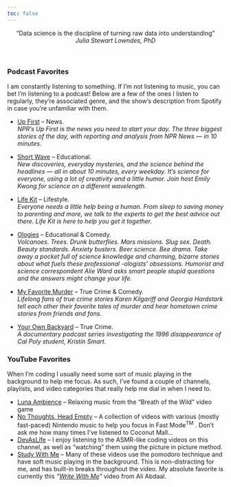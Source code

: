 ```yaml
---
toc: false
---
```


<!---
<center>

<img src="https://octodex.github.com/images/constructocat2.jpg" width="500" height="500"/>

### Oops! This page is under construction!

</center>

### My Data Science Journey
--->

<center>
"Data science is the discipline of turning raw data into understanding" <br>
<i> Julia Stewart Lowndes, PhD </i>
</center>

<br>

### Podcast Favorites

I am constantly listening to something. If I'm not listening to music, you can bet I'm listening to a podcast! Below are a few of the ones I listen to regularly, they're associated genre, and the show's description from Spotify in case you're unfamiliar with them.

-   [Up First](https://open.spotify.com/show/2mTUnDkuKUkhiueKcVWoP0?si=21de1dc9b3d84b85) -- News. <br> *NPR's Up First is the news you need to start your day. The three biggest stories of the day, with reporting and analysis from NPR News --- in 10 minutes.*

-   [Short Wave](https://open.spotify.com/show/2rTT1klKUoQNuaW2Ah19Pa?si=bc1a714e1103454d) -- Educational. <br> *New discoveries, everyday mysteries, and the science behind the headlines --- all in about 10 minutes, every weekday. It's science for everyone, using a lot of creativity and a little humor. Join host Emily Kwong for science on a different wavelength.*

-   [Life Kit](https://open.spotify.com/show/5J0xAfsLX7bEYzGxOin4Sd?si=1453b528292e40c9) -- Lifestyle. <br> *Everyone needs a little help being a human. From sleep to saving money to parenting and more, we talk to the experts to get the best advice out there. Life Kit is here to help you get it together.*

-   [Ologies](https://open.spotify.com/show/5nvRkVMH58SelKZYZFZx1S?si=de421fa96bd94136) -- Educational & Comedy. <br> *Volcanoes. Trees. Drunk butterflies. Mars missions. Slug sex. Death. Beauty standards. Anxiety busters. Beer science. Bee drama. Take away a pocket full of science knowledge and charming, bizarre stories about what fuels these professional -ologists' obsessions. Humorist and science correspondent Alie Ward asks smart people stupid questions and the answers might change your life.*

-   [My Favorite Murder](https://open.spotify.com/show/0U9S5J2ltMaKdxIfLuEjzE?si=23f2eedfac25463d) -- True Crime & Comedy. <br> *Lifelong fans of true crime stories Karen Kilgariff and Georgia Hardstark tell each other their favorite tales of murder and hear hometown crime stories from friends and fans.*

-   [Your Own Backyard](https://open.spotify.com/show/4ePgU1WrwXqAuViwAvNFLr?si=099f1c20b2b44cee) -- True Crime. <br> *A documentary podcast series investigating the 1996 disappearance of Cal Poly student, Kristin Smart.*

### YouTube Favorites

When I'm coding I usually need some sort of music playing in the background to help me focus. As such, I've found a couple of channels, playlists, and video categories that really help me dial in when I need to.

-   [Luna Ambience](https://www.youtube.com/c/LunaAmbience) -- Relaxing music from the "Breath of the Wild" video game
-   [No Thoughts, Head Empty](https://www.youtube.com/playlist?list=PLa0x7DaDYP_uEKCqAkbCZvqPq-d5069mZ) -- A collection of videos with various (mostly fast-paced) Nintendo music to help you focus in Fast Mode^TM^ . Don't ask me how many times I've listened to Coconut Mall...
-   [DevAsLife](https://www.youtube.com/c/devaslife) -- I enjoy listening to the ASMR-like coding videos on this channel, as well as "watching" them using the picture in picture method.
-   [Study With Me](https://www.youtube.com/results?search_query=study+with+me) -- Many of these videos use the pomodoro technique and have soft music playing in the background. This is non-distracting for me, and has built-in breaks throughout the video. My absolute favorite is currently this *"[Write With Me](https://www.youtube.com/watch?v=cTH824WnA3U&t=435s)"* video from Ali Abdaal.
